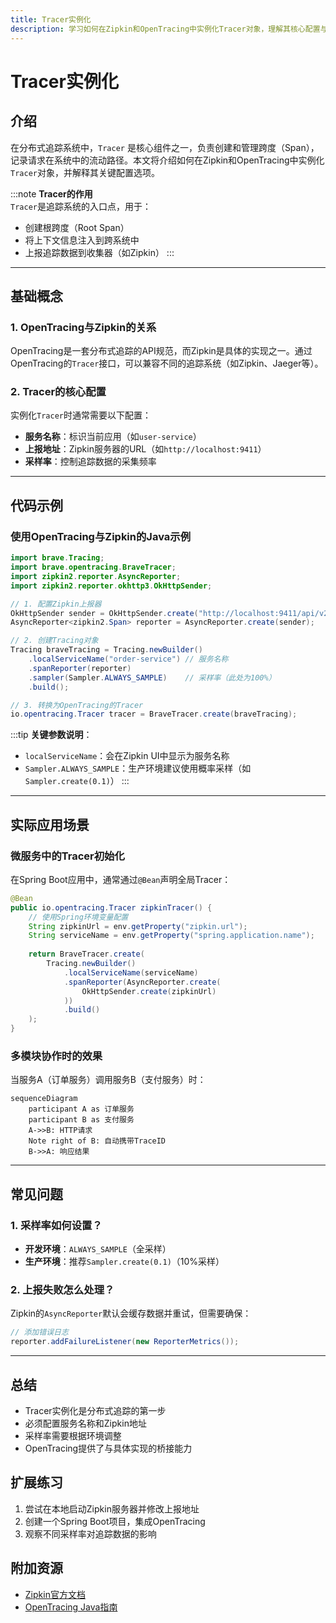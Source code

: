 ```yaml
---
title: Tracer实例化
description: 学习如何在Zipkin和OpenTracing中实例化Tracer对象，理解其核心配置与初始化过程。
---
```


# Tracer实例化

## 介绍

在分布式追踪系统中，`Tracer` 是核心组件之一，负责创建和管理跨度（Span），记录请求在系统中的流动路径。本文将介绍如何在Zipkin和OpenTracing中实例化`Tracer`对象，并解释其关键配置选项。

:::note
**Tracer的作用**  
`Tracer`是追踪系统的入口点，用于：
- 创建根跨度（Root Span）
- 将上下文信息注入到跨系统中
- 上报追踪数据到收集器（如Zipkin）
:::

---

## 基础概念

### 1. OpenTracing与Zipkin的关系
OpenTracing是一套分布式追踪的API规范，而Zipkin是具体的实现之一。通过OpenTracing的`Tracer`接口，可以兼容不同的追踪系统（如Zipkin、Jaeger等）。

### 2. Tracer的核心配置
实例化`Tracer`时通常需要以下配置：
- **服务名称**：标识当前应用（如`user-service`）
- **上报地址**：Zipkin服务器的URL（如`http://localhost:9411`）
- **采样率**：控制追踪数据的采集频率

---

## 代码示例

### 使用OpenTracing与Zipkin的Java示例

```java
import brave.Tracing;
import brave.opentracing.BraveTracer;
import zipkin2.reporter.AsyncReporter;
import zipkin2.reporter.okhttp3.OkHttpSender;

// 1. 配置Zipkin上报器
OkHttpSender sender = OkHttpSender.create("http://localhost:9411/api/v2/spans");
AsyncReporter<zipkin2.Span> reporter = AsyncReporter.create(sender);

// 2. 创建Tracing对象
Tracing braveTracing = Tracing.newBuilder()
    .localServiceName("order-service") // 服务名称
    .spanReporter(reporter)
    .sampler(Sampler.ALWAYS_SAMPLE)    // 采样率（此处为100%）
    .build();

// 3. 转换为OpenTracing的Tracer
io.opentracing.Tracer tracer = BraveTracer.create(braveTracing);
```

:::tip
**关键参数说明**：
- `localServiceName`：会在Zipkin UI中显示为服务名称
- `Sampler.ALWAYS_SAMPLE`：生产环境建议使用概率采样（如`Sampler.create(0.1)`）
:::

---

## 实际应用场景

### 微服务中的Tracer初始化
在Spring Boot应用中，通常通过`@Bean`声明全局Tracer：

```java
@Bean
public io.opentracing.Tracer zipkinTracer() {
    // 使用Spring环境变量配置
    String zipkinUrl = env.getProperty("zipkin.url");
    String serviceName = env.getProperty("spring.application.name");
    
    return BraveTracer.create(
        Tracing.newBuilder()
            .localServiceName(serviceName)
            .spanReporter(AsyncReporter.create(
                OkHttpSender.create(zipkinUrl)
            ))
            .build()
    );
}
```

### 多模块协作时的效果
当服务A（订单服务）调用服务B（支付服务）时：
```mermaid
sequenceDiagram
    participant A as 订单服务
    participant B as 支付服务
    A->>B: HTTP请求
    Note right of B: 自动携带TraceID
    B->>A: 响应结果
```

---

## 常见问题

### 1. 采样率如何设置？
- **开发环境**：`ALWAYS_SAMPLE`（全采样）
- **生产环境**：推荐`Sampler.create(0.1)`（10%采样）

### 2. 上报失败怎么处理？
Zipkin的`AsyncReporter`默认会缓存数据并重试，但需要确保：
```java
// 添加错误日志
reporter.addFailureListener(new ReporterMetrics());
```

---

## 总结

- Tracer实例化是分布式追踪的第一步
- 必须配置服务名称和Zipkin地址
- 采样率需要根据环境调整
- OpenTracing提供了与具体实现的桥接能力

## 扩展练习
1. 尝试在本地启动Zipkin服务器并修改上报地址
2. 创建一个Spring Boot项目，集成OpenTracing
3. 观察不同采样率对追踪数据的影响

## 附加资源
- [Zipkin官方文档](https://zipkin.io/)
- [OpenTracing Java指南](https://opentracing.io/guides/java/)